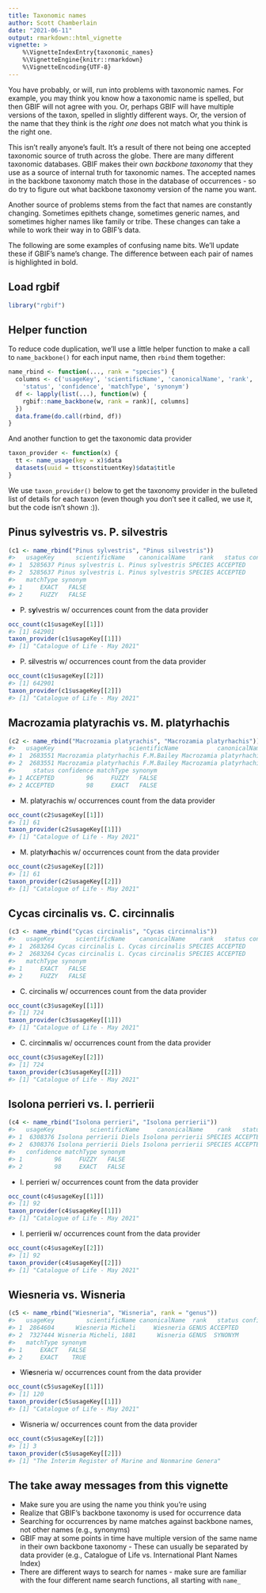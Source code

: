 ```yaml
---
title: Taxonomic names
author: Scott Chamberlain
date: "2021-06-11"
output: rmarkdown::html_vignette
vignette: >
    %\VignetteIndexEntry{taxonomic_names}
    %\VignetteEngine{knitr::rmarkdown}
    %\VignetteEncoding{UTF-8}
---
```




You have probably, or will, run into problems with taxonomic names. For example,
you may think you know how a taxonomic name is spelled, but then GBIF will not
agree with you. Or, perhaps GBIF will have multiple versions of the taxon,
spelled in slightly different ways. Or, the version of the name that they think
is the _right one_ does not match what you think is the right one.

This isn't really anyone's fault. It's a result of there not being one accepted
taxonomic source of truth across the globe. There are many different taxonomic
databases. GBIF makes their own _backbone taxonomy_ that they use as a source
of internal truth for taxonomic names. The accepted names in the backbone taxonomy
match those in the database of occurrences - so do try to figure out what
backbone taxonomy version of the name you want.

Another source of problems stems from the fact that names are constantly changing.
Sometimes epithets change, sometimes generic names, and sometimes higher names
like family or tribe. These changes can take a while to work their way in to
GBIF's data.

The following are some examples of confusing name bits. We'll update these if
GBIF's name's change. The difference between each pair of names is highlighted
in bold.

## Load rgbif


```r
library("rgbif")
```

## Helper function

To reduce code duplication, we'll use a little helper function to make a call
to `name_backbone()` for each input name, then `rbind` them together:


```r
name_rbind <- function(..., rank = "species") {
  columns <- c('usageKey', 'scientificName', 'canonicalName', 'rank',
    'status', 'confidence', 'matchType', 'synonym')
  df <- lapply(list(...), function(w) {
    rgbif::name_backbone(w, rank = rank)[, columns]
  })
  data.frame(do.call(rbind, df))
}
```

And another function to get the taxonomic data provider


```r
taxon_provider <- function(x) {
  tt <- name_usage(key = x)$data
  datasets(uuid = tt$constituentKey)$data$title
}
```

We use `taxon_provider()` below to get the taxonomy provider in the bulleted list of details
for each taxon (even though you don't see it called, we use it, but the code isn't shown :)).

## Pinus sylvestris vs. P. silvestris


```r
(c1 <- name_rbind("Pinus sylvestris", "Pinus silvestris"))
#>   usageKey      scientificName    canonicalName    rank   status confidence
#> 1  5285637 Pinus sylvestris L. Pinus sylvestris SPECIES ACCEPTED         97
#> 2  5285637 Pinus sylvestris L. Pinus sylvestris SPECIES ACCEPTED         94
#>   matchType synonym
#> 1     EXACT   FALSE
#> 2     FUZZY   FALSE
```

* P. s<b>y</b>lvestris w/ occurrences count from the data provider


```r
occ_count(c1$usageKey[[1]])
#> [1] 642901
taxon_provider(c1$usageKey[[1]])
#> [1] "Catalogue of Life - May 2021"
```

* P. s<b>i</b>lvestris w/ occurrences count from the data provider


```r
occ_count(c1$usageKey[[2]])
#> [1] 642901
taxon_provider(c1$usageKey[[2]])
#> [1] "Catalogue of Life - May 2021"
```

## Macrozamia platyrachis vs. M. platyrhachis


```r
(c2 <- name_rbind("Macrozamia platyrachis", "Macrozamia platyrhachis"))
#>   usageKey                     scientificName           canonicalName    rank
#> 1  2683551 Macrozamia platyrhachis F.M.Bailey Macrozamia platyrhachis SPECIES
#> 2  2683551 Macrozamia platyrhachis F.M.Bailey Macrozamia platyrhachis SPECIES
#>     status confidence matchType synonym
#> 1 ACCEPTED         96     FUZZY   FALSE
#> 2 ACCEPTED         98     EXACT   FALSE
```

* M. platyrachis w/ occurrences count from the data provider


```r
occ_count(c2$usageKey[[1]])
#> [1] 61
taxon_provider(c2$usageKey[[1]])
#> [1] "Catalogue of Life - May 2021"
```

* M. platyr<b>h</b>achis w/ occurrences count from the data provider


```r
occ_count(c2$usageKey[[2]])
#> [1] 61
taxon_provider(c2$usageKey[[2]])
#> [1] "Catalogue of Life - May 2021"
```

## Cycas circinalis vs. C. circinnalis


```r
(c3 <- name_rbind("Cycas circinalis", "Cycas circinnalis"))
#>   usageKey      scientificName    canonicalName    rank   status confidence
#> 1  2683264 Cycas circinalis L. Cycas circinalis SPECIES ACCEPTED         98
#> 2  2683264 Cycas circinalis L. Cycas circinalis SPECIES ACCEPTED         95
#>   matchType synonym
#> 1     EXACT   FALSE
#> 2     FUZZY   FALSE
```

* C. circinalis w/ occurrences count from the data provider


```r
occ_count(c3$usageKey[[1]])
#> [1] 724
taxon_provider(c3$usageKey[[1]])
#> [1] "Catalogue of Life - May 2021"
```

* C. circin<b>n</b>alis w/ occurrences count from the data provider


```r
occ_count(c3$usageKey[[2]])
#> [1] 724
taxon_provider(c3$usageKey[[2]])
#> [1] "Catalogue of Life - May 2021"
```

## Isolona perrieri vs. I. perrierii


```r
(c4 <- name_rbind("Isolona perrieri", "Isolona perrierii"))
#>   usageKey          scientificName     canonicalName    rank   status
#> 1  6308376 Isolona perrierii Diels Isolona perrierii SPECIES ACCEPTED
#> 2  6308376 Isolona perrierii Diels Isolona perrierii SPECIES ACCEPTED
#>   confidence matchType synonym
#> 1         96     FUZZY   FALSE
#> 2         98     EXACT   FALSE
```

* I. perrieri w/ occurrences count from the data provider


```r
occ_count(c4$usageKey[[1]])
#> [1] 92
taxon_provider(c4$usageKey[[1]])
#> [1] "Catalogue of Life - May 2021"
```

* I. perrieri<b>i</b> w/ occurrences count from the data provider


```r
occ_count(c4$usageKey[[2]])
#> [1] 92
taxon_provider(c4$usageKey[[2]])
#> [1] "Catalogue of Life - May 2021"
```

## Wiesneria vs. Wisneria


```r
(c5 <- name_rbind("Wiesneria", "Wisneria", rank = "genus"))
#>   usageKey         scientificName canonicalName  rank   status confidence
#> 1  2864604      Wiesneria Micheli     Wiesneria GENUS ACCEPTED         96
#> 2  7327444 Wisneria Micheli, 1881      Wisneria GENUS  SYNONYM         95
#>   matchType synonym
#> 1     EXACT   FALSE
#> 2     EXACT    TRUE
```

* Wi<b>e</b>sneria w/ occurrences count from the data provider


```r
occ_count(c5$usageKey[[1]])
#> [1] 120
taxon_provider(c5$usageKey[[1]])
#> [1] "Catalogue of Life - May 2021"
```

* Wisneria w/ occurrences count from the data provider


```r
occ_count(c5$usageKey[[2]])
#> [1] 3
taxon_provider(c5$usageKey[[2]])
#> [1] "The Interim Register of Marine and Nonmarine Genera"
```

## The take away messages from this vignette

* Make sure you are using the name you think you're using
* Realize that GBIF's backbone taxonomy is used for occurrence data
* Searching for occurrences by name matches against backbone names, 
not other names (e.g., synonyms)
* GBIF may at some points in time have multiple version of the same name in their own backbone taxonomy - These can usually be separated by data provider (e.g., Catalogue of Life vs. International Plant Names Index)
* There are different ways to search for names - make sure are familiar 
with the four different name search functions, all starting with 
`name_`
